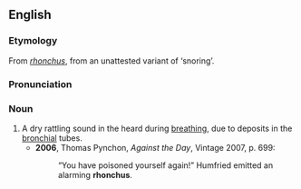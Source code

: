 ==English==
===Etymology===
From {{L.}} ''[[#Latin|rhonchus]]'', from an unattested variant of {{AGr.}} '''{{polytonic|[[ῥέγχος]]}}''' ‘snoring’.

===Pronunciation===
{{IPA|/ˈɹɒŋkəs/}}

===Noun===
{{en-noun|rhonchi}}

# A dry rattling sound in the heard during [[breathing]], due to deposits in the [[bronchial]] tubes.
#*'''2006''', Thomas Pynchon, ''Against the Day'', Vintage 2007, p. 699:
#*:“You have poisoned yourself again!” Humfried emitted an alarming '''rhonchus'''.